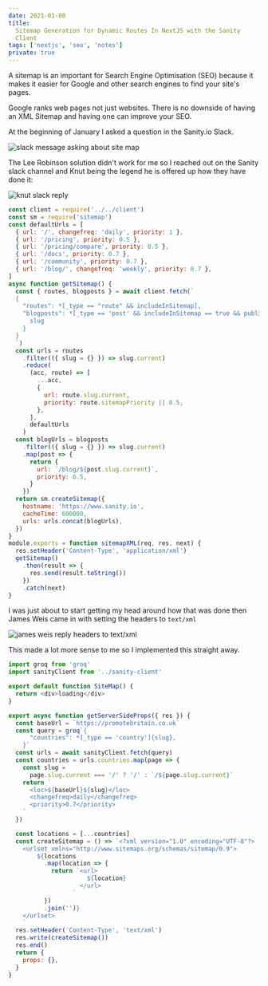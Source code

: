 ```yaml
---
date: 2021-01-08
title:
  Sitemap Generation for Dynamic Routes In NextJS with the Sanity
  Client
tags: ['nextjs', 'seo', 'notes']
private: true
---
```


A sitemap is an important for Search Engine Optimisation (SEO) because
it makes it easier for Google and other search engines to find your
site's pages.

Google ranks web pages not just websites. There is no downside of
having an XML Sitemap and having one can improve your SEO.

At the beginning of January I asked a question in the Sanity.io Slack.

![slack message asking about site map]

The Lee Robinson solution didn't work for me so I reached out on the
Sanity slack channel and Knut being the legend he is offered up how
they have done it:

![knut slack reply]

```js
const client = require('../../client')
const sm = require('sitemap')
const defaultUrls = [
  { url: '/', changefreq: 'daily', priority: 1 },
  { url: '/pricing', priority: 0.5 },
  { url: '/pricing/compare', priority: 0.5 },
  { url: '/docs', priority: 0.7 },
  { url: '/community', priority: 0.7 },
  { url: '/blog/', changefreq: 'weekly', priority: 0.7 },
]
async function getSitemap() {
  const { routes, blogposts } = await client.fetch(`
  {
    "routes": *[_type == "route" && includeInSitemap],
    "blogposts": *[_type == 'post' && includeInSitemap == true && publishedAt < $now] | order(publishedAt desc) {
      slug
    }
  }
  `)
  const urls = routes
    .filter(({ slug = {} }) => slug.current)
    .reduce(
      (acc, route) => [
        ...acc,
        {
          url: route.slug.current,
          priority: route.sitemapPriority || 0.5,
        },
      ],
      defaultUrls
    )
  const blogUrls = blogposts
    .filter(({ slug = {} }) => slug.current)
    .map(post => {
      return {
        url: `/blog/${post.slug.current}`,
        priority: 0.5,
      }
    })
  return sm.createSitemap({
    hostname: 'https://www.sanity.io',
    cacheTime: 600000,
    urls: urls.concat(blogUrls),
  })
}
module.exports = function sitemapXML(req, res, next) {
  res.setHeader('Content-Type', 'application/xml')
  getSitemap()
    .then(result => {
      res.send(result.toString())
    })
    .catch(next)
}
```

I was just about to start getting my head around how that was done
then James Weis came in with setting the headers to `text/xml`

![james weis reply headers to text/xml]

This made a lot more sense to me so I implemented this straight away.

```js
import groq from 'groq'
import sanityClient from '../sanity-client'

export default function SiteMap() {
  return <div>loading</div>
}

export async function getServerSideProps({ res }) {
  const baseUrl = `https://promotebritain.co.uk`
  const query = groq`{
      "countries": *[_type == 'country']{slug},
    }`
  const urls = await sanityClient.fetch(query)
  const countries = urls.countries.map(page => {
    const slug =
      page.slug.current === '/' ? '/' : `/${page.slug.current}`
    return `
      <loc>${baseUrl}${slug}</loc>
      <changefreq>daily</changefreq>
      <priority>0.7</priority>
    `
  })

  const locations = [...countries]
  const createSitemap = () => `<?xml version="1.0" encoding="UTF-8"?>
    <urlset xmlns="http://www.sitemaps.org/schemas/sitemap/0.9">
        ${locations
          .map(location => {
            return `<url>
                      ${location}
                    </url>
                  `
          })
          .join('')}
    </urlset>
    `
  res.setHeader('Content-Type', 'text/xml')
  res.write(createSitemap())
  res.end()
  return {
    props: {},
  }
}
```

<!-- Images -->

[slack message asking about site map]:
  ./slack-message-asking-about-site-map.png
[knut slack reply]: ./knut-slack-reply.png
[james weis reply headers to text/xml]:
  ./james-weis-reply-headers-to-text-xml.png
